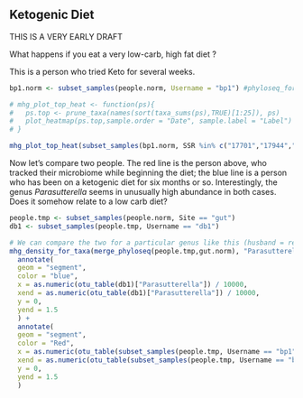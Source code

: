 ## Ketogenic Diet {#caseStudyKeto}

THIS IS A VERY EARLY DRAFT

What happens if you eat a very low-carb, high fat diet ?

This is a person who tried Keto for several weeks.

```r

bp1.norm <- subset_samples(people.norm, Username = "bp1") #phyloseq_for_user("Orli_Kadoch",count.normalized = TRUE)

# mhg_plot_top_heat <- function(ps){
#   ps.top <- prune_taxa(names(sort(taxa_sums(ps),TRUE)[1:25]), ps)
#   plot_heatmap(ps.top,sample.order = "Date", sample.label = "Label")
# }

mhg_plot_top_heat(subset_samples(bp1.norm, SSR %in% c("17701","17944","39365"))) + ggtitle("Keto Diet Before/After") + theme(legend.position = "off")

```

Now let's compare two people. The red line is the person above, who tracked their microbiome while beginning the diet; the blue line is a person who has been on a ketogenic diet for six months or so. Interestingly, the genus _Parasutterella_ seems in unusually high abundance in both cases. Does it somehow relate to a low carb diet?



```r
people.tmp <- subset_samples(people.norm, Site == "gut")
db1 <- subset_samples(people.tmp, Username == "db1")

# We can compare the two for a particular genus like this (husband = red)
mhg_density_for_taxa(merge_phyloseq(people.tmp,gut.norm), "Parasutterella") +
  annotate(
  geom = "segment",
  color = "blue",
  x = as.numeric(otu_table(db1)["Parasutterella"]) / 10000,
  xend = as.numeric(otu_table(db1)["Parasutterella"]) / 10000,
  y = 0,
  yend = 1.5
  ) +
  annotate(
  geom = "segment",
  color = "Red",
  x = as.numeric(otu_table(subset_samples(people.tmp, Username == "bp1"))["Parasutterella"]) / 10000,
  xend = as.numeric(otu_table(subset_samples(people.tmp, Username == "bp1"))["Parasutterella"]) / 10000,
  y = 0,
  yend = 1.5
  )


```

